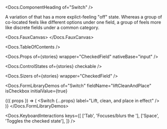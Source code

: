 


<Meta of={stories} />

<Docs.ComponentHeading of="Switch" />

A variation of <Docs of="Checkbox" /> that has a more explict-feeling "off"
state. Whereas a group of co-located <Docs of="Checkbox" /> feels like different
options under one field, a group of <Docs of="Switch" /> feels more like
discrete fields under a common category.

<Docs.FauxCanvas>
  <Switch label="Switch me" />
</Docs.FauxCanvas>

<Docs.TableOfContents />

<Docs.Props of={stories} wrapper="CheckedField" nativeBase="input" />

<Docs.ControlStates of={stories} checkable />

<Docs.Sizers of={stories} wrapper="CheckedField" />

<Docs.FormLibraryDemos
  of="Switch"
  fieldName="liftCleanAndPlace"
  isCheckbox
  initialValue={true}
>
  {({ props }) => (
    <Switch {...props} label="Lift, clean, and place in effect" />
  )}
</Docs.FormLibraryDemos>

<Docs.KeyboardInteractions
  keys={[
    ['Tab', 'Focuses/blurs the <ComponentName of="Switch" />'],
    ['Space', 'Toggles the checked state'],
  ]}
/>
